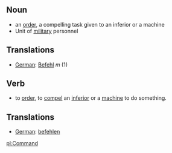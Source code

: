 ==Noun==
*an [[order]], a compelling task given to an inferior or a machine
*Unit of [[military]] personnel

==Translations==

*[[German]]: [[Befehl]] ''m'' (1)

==Verb==
*to [[order]], to [[compel]] an [[inferior]] or a [[machine]] to do something.

==Translations==

*[[German]]: [[befehlen]]

[[pl:Command]]